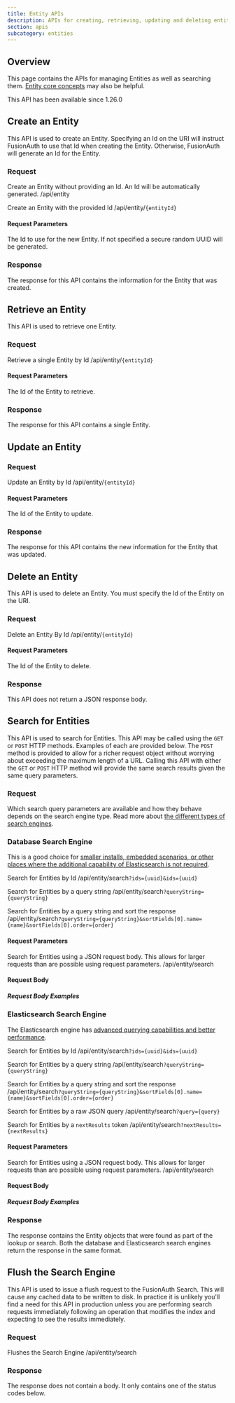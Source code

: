 ```yaml
---
title: Entity APIs
description: APIs for creating, retrieving, updating and deleting entities, as well as searching them
section: apis
subcategory: entities
---
```


<PremiumEditionBlurb />

## Overview

This page contains the APIs for managing Entities as well as searching them. [Entity core concepts](/docs/get-started/core-concepts/entity-management) may also be helpful.

<Aside type="version">
This API has been available since 1.26.0
</Aside>


## Create an Entity

This API is used to create an Entity. Specifying an Id on the URI will instruct FusionAuth to use that Id when creating the Entity. Otherwise, FusionAuth will generate an Id for the Entity.

### Request

<APIAuthentication icon="lock">Create an Entity without providing an Id. An Id will be automatically generated.</APIAuthentication>
<APIURI method="POST">/api/entity</APIURI>

<XFusionauthTenantIdHeaderCreateOperation />

<APIAuthentication icon="lock">Create an Entity with the provided Id</APIAuthentication>
<APIURI method="POST">/api/entity/`{entityId}`</APIURI>

#### Request Parameters

<APIBlock>
  <APIField name="entityId" type="UUID" optional defaults="secure random UUID">
    The Id to use for the new Entity. If not specified a secure random UUID will be generated.
  </APIField>
</APIBlock>

<EntityRequestBody />

<XFusionauthTenantIdHeaderCreateOperation />

### Response

The response for this API contains the information for the Entity that was created.

<StandardPostResponseCodes />

<EntityResponseBody />


## Retrieve an Entity

This API is used to retrieve one Entity. 

### Request

<APIAuthentication icon="lock">Retrieve a single Entity by Id</APIAuthentication>
<APIURI method="GET">/api/entity/`{entityId}`</APIURI>

#### Request Parameters

<APIBlock>
  <APIField name="entityId" type="UUID" required>
    The Id of the Entity to retrieve.
  </APIField>
</APIBlock>

<XFusionauthTenantIdHeaderScopedOperation />

### Response

The response for this API contains a single Entity. 

<StandardGetResponseCodes no_errors />

<EntityResponseBody />

## Update an Entity

<GenericUpdateExplanationFragment capitalized_object_name="Entity" />

### Request

<APIAuthentication icon="lock">Update an Entity by Id</APIAuthentication>
<APIURI method="PUT">/api/entity/`{entityId}`</APIURI>

<PatchSupport api_endpoint="/api/entity/`{entityId\}`" />

#### Request Parameters

<APIBlock>
  <APIField name="entityId" type="UUID" required>
    The Id of the Entity to update.
  </APIField>
</APIBlock>

<XFusionauthTenantIdHeaderScopedOperation />

<EntityRequestBody />

### Response

The response for this API contains the new information for the Entity that was updated.

<StandardPutResponseCodes />

<EntityResponseBody />


## Delete an Entity

This API is used to delete an Entity. You must specify the Id of the Entity on the URI.

### Request

<APIAuthentication icon="lock">Delete an Entity By Id</APIAuthentication>
<APIURI method="DELETE">/api/entity/`{entityId}`</APIURI>

#### Request Parameters

<APIBlock>
  <APIField name="entityId" type="UUID" required>
    The Id of the Entity to delete.
  </APIField>
</APIBlock>

<XFusionauthTenantIdRequired />

### Response

This API does not return a JSON response body.

<StandardDeleteResponseCodes />

## Search for Entities

This API is used to search for Entities. This API may be called using the `GET` or `POST` HTTP methods. Examples of each are provided below. The `POST` method is provided to allow for a richer request object without worrying about exceeding the maximum length of a URL. Calling this API with either the `GET` or `POST` HTTP method will provide the same search results given the same query parameters.

### Request

Which search query parameters are available and how they behave depends on the search engine type. Read more about [the different types of search engines](/docs/lifecycle/manage-users/search/search).

### Database Search Engine

This is a good choice for [smaller installs, embedded scenarios, or other places where the additional capability of Elasticsearch is not required](/docs/lifecycle/manage-users/search/search).

<APIAuthentication icon="lock">Search for Entities by Id</APIAuthentication>
<APIURI method="GET">/api/entity/search`?ids={uuid}&ids={uuid}`</APIURI>

<APIAuthentication icon="lock">Search for Entities by a query string</APIAuthentication>
<APIURI method="GET">/api/entity/search`?queryString={queryString}`</APIURI>

<APIAuthentication icon="lock">Search for Entities by a query string and sort the response</APIAuthentication>
<APIURI method="GET">/api/entity/search`?queryString={queryString}&sortFields[0].name={name}&sortFields[0].order={order}`</APIURI>

#### Request Parameters

<EntitySearchRequestParameters query_string_request database_search_engine_type parameter_prefix="" />

<XFusionauthTenantIdHeaderScopedOperation />

<APIAuthentication icon="lock">Search for Entities using a JSON request body. This allows for larger requests than are possible using request parameters.</APIAuthentication>
<APIURI method="POST">/api/entity/search</APIURI>

<XFusionauthTenantIdHeaderScopedOperation />

#### Request Body

<EntitySearchRequestParameters query_string_request="nottrue" database_search_engine_type parameter_prefix="search." />

##### Request Body Examples

<EntitySearchRequestBodyDatabaseExamples />

### Elasticsearch Search Engine

The Elasticsearch engine has [advanced querying capabilities and better performance](/docs/lifecycle/manage-users/search/search).

<APIAuthentication icon="lock">Search for Entities by Id</APIAuthentication>
<APIURI method="GET">/api/entity/search`?ids={uuid}&ids={uuid}`</APIURI>

<APIAuthentication icon="lock">Search for Entities by a query string</APIAuthentication>
<APIURI method="GET">/api/entity/search`?queryString={queryString}`</APIURI>

<APIAuthentication icon="lock">Search for Entities by a query string and sort the response</APIAuthentication>
<APIURI method="GET">/api/entity/search`?queryString={queryString}&sortFields[0].name={name}&sortFields[0].order={order}`</APIURI>

<APIAuthentication icon="lock">Search for Entities by a raw JSON query</APIAuthentication>
<APIURI method="GET">/api/entity/search`?query={query}`</APIURI>

<APIAuthentication icon="lock">Search for Entities by a `nextResults` token</APIAuthentication>
<APIURI method="GET">/api/entity/search`?nextResults={nextResults}`</APIURI>

#### Request Parameters

<EntitySearchRequestParameters query_string_request elasticsearch_search_engine_type parameter_prefix="" />

<XFusionauthTenantIdHeaderScopedOperation />

<APIAuthentication icon="lock">Search for Entities using a JSON request body. This allows for larger requests than are possible using request parameters.</APIAuthentication>
<APIURI method="POST">/api/entity/search</APIURI>

<XFusionauthTenantIdHeaderScopedOperation />

#### Request Body

<EntitySearchRequestParameters query_string_request="nottrue" elasticsearch_search_engine_type parameter_prefix="search." />

##### Request Body Examples

<EntitySearchRequestBodyElasticsearchExamples />

### Response

The response contains the Entity objects that were found as part of the lookup or search. Both the database and Elasticsearch search engines return the response in the same format.

<StandardGetResponseCodes />

<EntitiesResponseBody search_result />


## Flush the Search Engine

This API is used to issue a flush request to the FusionAuth Search. This will cause any cached data to be written to disk. In practice it is unlikely
 you'll find a need for this API in production unless you are performing search requests immediately following an operation that modifies the index and
  expecting to see the results immediately.

### Request

<APIAuthentication icon="lock">Flushes the Search Engine</APIAuthentication>
<APIURI method="PUT">/api/entity/search</APIURI>

### Response

The response does not contain a body. It only contains one of the status codes below.

<StandardPostResponseCodes />
